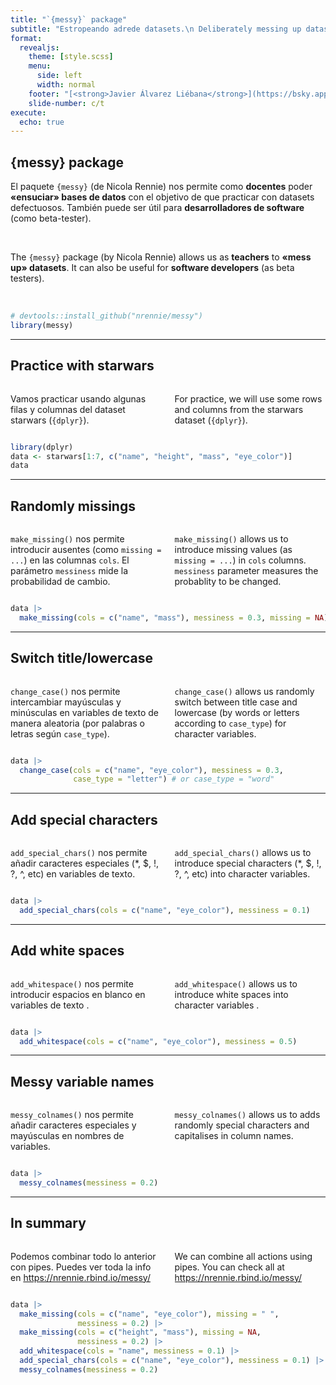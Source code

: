 ```yaml
---
title: "`{messy}` package"
subtitle: "Estropeando adrede datasets.\n Deliberately messing up datasets"
format:
  revealjs:
    theme: [style.scss]
    menu:
      side: left
      width: normal
    footer: "[<strong>Javier Álvarez Liébana</strong>](https://bsky.app/profile/dadosdelaplace.bsky.social) • @dadosdelaplace • dadosdelaplace.bsky.social"
    slide-number: c/t
execute:
  echo: true
---
```


## {messy} package


El paquete `{messy}` (de Nicola Rennie) nos permite como **docentes** poder **«ensuciar» bases de datos** con el objetivo de que practicar con datasets defectuosos. También puede ser útil para **desarrolladores de software** (como beta-tester).

&nbsp;

The `{messy}` package (by Nicola Rennie) allows us as **teachers** to **«mess up» datasets**. It can also be useful for **software developers** (as beta testers).


&nbsp;

```r
# devtools::install_github("nrennie/messy")
library(messy)
```


---

## Practice with starwars


:::: columns
::: {.column width="50%"}

Vamos practicar usando algunas filas y columnas del dataset starwars (`{dplyr}`).

:::

::: {.column width="50%"}

For practice, we will use some rows and columns from the starwars dataset (`{dplyr}`).

:::

::::

```r
library(dplyr)
data <- starwars[1:7, c("name", "height", "mass", "eye_color")]
data
```

---

## Randomly missings


:::: columns
::: {.column width="50%"}

`make_missing()` nos permite introducir ausentes (como `missing = ...`) en las columnas `cols`. El parámetro `messiness` mide la probabilidad de cambio.

:::

::: {.column width="50%"}

`make_missing()` allows us to introduce missing values (as `missing = ...`) in `cols` columns. `messiness` parameter measures the probablity to be changed.

:::
::::

```r
data |> 
  make_missing(cols = c("name", "mass"), messiness = 0.3, missing = NA)
```

---


## Switch title/lowercase

:::: columns
::: {.column width="50%"}

`change_case()` nos permite intercambiar mayúsculas y minúsculas en variables de texto de manera aleatoria (por palabras o letras según `case_type`).
:::

::: {.column width="50%"}

`change_case()` allows us randomly switch between title case and lowercase (by words or letters according to `case_type`) for character variables.

:::
::::

```r
data |> 
  change_case(cols = c("name", "eye_color"), messiness = 0.3,
              case_type = "letter") # or case_type = "word"
```



---

## Add special characters

:::: columns
::: {.column width="50%"}

`add_special_chars()` nos permite añadir caracteres especiales (*, $, !, ?, ^, etc) en variables de texto.

:::

::: {.column width="50%"}

`add_special_chars()` allows us to introduce special characters (*, $, !, ?, ^, etc) into character variables.

:::
::::

```r
data |> 
  add_special_chars(cols = c("name", "eye_color"), messiness = 0.1)
```

---

## Add white spaces

:::: columns
::: {.column width="50%"}

`add_whitespace()` nos permite introducir espacios en blanco en variables de texto .

:::

::: {.column width="50%"}

`add_whitespace()` allows us to introduce white spaces into character variables .

:::
::::

```r
data |> 
  add_whitespace(cols = c("name", "eye_color"), messiness = 0.5)
```


---

## Messy variable names

:::: columns
::: {.column width="50%"}

`messy_colnames()` nos permite añadir caracteres especiales y mayúsculas en nombres de variables.

:::

::: {.column width="50%"}

`messy_colnames()` allows us to adds randomly special characters and  capitalises in column names.

:::
::::
```r
data |> 
  messy_colnames(messiness = 0.2)
```

---

## In summary

:::: columns
::: {.column width="50%"}

Podemos combinar todo lo anterior con pipes. Puedes ver toda la info en <https://nrennie.rbind.io/messy/>

:::

::: {.column width="50%"}

We can combine all actions using pipes. You can check all at <https://nrennie.rbind.io/messy/>

:::
::::

```r
data |> 
  make_missing(cols = c("name", "eye_color"), missing = " ",
               messiness = 0.2) |> 
  make_missing(cols = c("height", "mass"), missing = NA,
               messiness = 0.2) |> 
  add_whitespace(cols = "name", messiness = 0.1) |> 
  add_special_chars(cols = c("name", "eye_color"), messiness = 0.1) |> 
  messy_colnames(messiness = 0.2)
```


